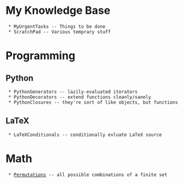 = My Knowledge Base =
  * MyUrgentTasks -- Things to be done
  * ScratchPad -- Various temprary stuff


= Programming =

== Python ==
  * PythonGenerators -- lazily-evaluated iterators
  * PythonDecorators -- extend functions cleanly/sanely
  * PythonClosures -- they're sort of like objects, but functions

== LaTeX ==
  * LaTeXConditionals -- conditionally evluate LaTeX source


= Math =
  * [[Permutations]] -- all possible combinations of a finite set
